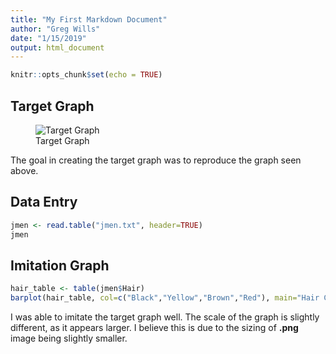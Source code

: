 ```yaml
---
title: "My First Markdown Document"
author: "Greg Wills"
date: "1/15/2019"
output: html_document
---
```


```r
knitr::opts_chunk$set(echo = TRUE)
```

## Target Graph

![Target Graph](01target.png)

The goal in creating the target graph was to reproduce the graph seen above.

## Data Entry

```r
jmen <- read.table("jmen.txt", header=TRUE)
jmen
```

## Imitation Graph

```r
hair_table <- table(jmen$Hair)
barplot(hair_table, col=c("Black","Yellow","Brown","Red"), main="Hair Color of Sampled JMen", xlab="Hair Colors",ylab="Number of Men", names.arg=c("Black","Blond(e)","Brown","Red"))
```

I was able to imitate the target graph well. The scale of the graph is slightly different, as it appears larger. I believe this is due to the sizing of **.png** image being slightly smaller. 